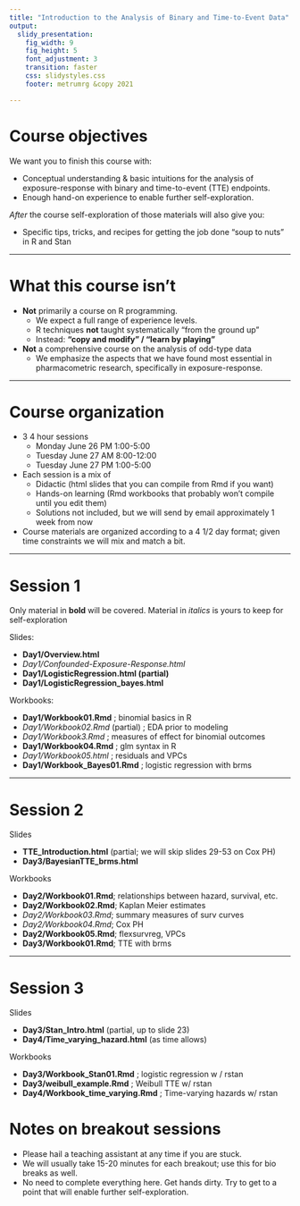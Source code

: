 ```yaml
---
title: "Introduction to the Analysis of Binary and Time-to-Event Data"
output:
  slidy_presentation:
    fig_width: 9
    fig_height: 5
    font_adjustment: 3
    transition: faster
    css: slidystyles.css
    footer: metrumrg &copy 2021

---
```



<!-- # Why Start Here? -->

<!-- * The beginning is a very good place to start. -->
<!-- * Why start with GLMs? -->
<!-- * Why start with binary endpoints? -->
<!-- * Why time-to-event analysis? -->

# Course objectives

We want you to finish this course with: 

* Conceptual understanding & basic intuitions for the analysis of exposure-response with binary and time-to-event (TTE) endpoints.
* Enough hand-on experience to enable further self-exploration.

_After_ the course self-exploration of those materials will also give you: 

* Specific tips, tricks, and recipes for getting the job done "soup to nuts" in R and Stan


---- 

# What this course isn't

* __Not__ primarily a course on R programming.
    * We expect a full range of experience levels. 
    * R techniques __not__ taught systematically "from the ground up"
    * Instead: __"copy and modify" / "learn by playing"__

* __Not__ a comprehensive course on the analysis of odd-type data
    * We emphasize the aspects that we have found most essential in pharmacometric research, specifically in exposure-response.
    


----

# Course organization

* 3 4 hour sessions
    * Monday June 26 PM 1:00-5:00
    * Tuesday June 27 AM 8:00-12:00
    * Tuesday June 27 PM 1:00-5:00
* Each session is a mix of 
    * Didactic (html slides that you can compile from Rmd if you want) 
    * Hands-on learning (Rmd workbooks that probably won't compile until you edit them)
    * Solutions not included, but we will send by email approximately 1 week from now
* Course materials are organized according to a 4 1/2 day format; given time constraints we will mix and match a bit.     



----

# Session 1

Only material in **bold** will be covered. Material in _italics_ is yours to keep for self-exploration

Slides: 

* **Day1/Overview.html** 
* _Day1/Confounded-Exposure-Response.html_
* **Day1/LogisticRegression.html (partial)**
* **Day1/LogisticRegression_bayes.html**

Workbooks: 

* **Day1/Workbook01.Rmd** ; binomial basics in R
* _Day1/Workbook02.Rmd_ (partial) ; EDA prior to modeling 
* _Day1/Workbook3.Rmd_ ; measures of effect for binomial outcomes
* **Day1/Workbook04.Rmd** ; glm syntax in R
* _Day1/Workbook05.html_ ; residuals and VPCs
* **Day1/Workbook_Bayes01.Rmd** ; logistic regression with brms
    
----

# Session 2

Slides

* **TTE_Introduction.html** (partial; we will skip slides 29-53 on Cox PH) 
* **Day3/BayesianTTE_brms.html** 
 
Workbooks

* **Day2/Workbook01.Rmd**; relationships between hazard, survival, etc. 
* **Day2/Workbook02.Rmd**; Kaplan Meier estimates
* _Day2/Workbook03.Rmd_; summary measures of surv curves
* _Day2/Workbook04.Rmd_; Cox PH
* **Day2/Workbook05.Rmd**; flexsurvreg, VPCs
* **Day3/Workbook01.Rmd**; TTE with brms

----

# Session 3

Slides 

* **Day3/Stan_Intro.html** (partial, up to slide 23)
* **Day4/Time_varying_hazard.html** (as time allows)
 
Workbooks

* **Day3/Workbook_Stan01.Rmd** ; logistic regression w / rstan
* **Day3/weibull_example.Rmd** ; Weibull TTE w/ rstan
* **Day4/Workbook_time_varying.Rmd** ; Time-varying hazards w/ rstan



# Notes on breakout sessions

* Please hail a teaching assistant at any time if you are stuck. 
* We will usually take 15-20 minutes for each breakout; use this for bio breaks as well.
* No need to complete everything here. Get hands dirty. Try to get to a point that will enable further self-exploration. 


<!-- ---- -->

<!-- # Why start with GLMs?  -->

<!-- They are broadly useful. -->

<!-- * <red>Binary</red> (one focus of this course) -->
<!-- * Ordered categorical (e.g. grade of adverse event) -->
<!-- * Continuous -->
<!--     * bounded below (e.g. Lognormal residuals),  -->
<!--     * bounded above and below (e.g. Beta residuals),  -->
<!--     * unbounded (e.g. Normal residuals)  -->
<!-- * Counts -->
<!-- * <red>Time-to-event</red> (Many TTE models are GLMs, even though they are generally fit using slightly different machinery) -->


<!-- ---- -->

<!-- # Why start with GLMs? Mind-expanding. -->

<!-- * If you are coming from a Pop PK background, moving away from models with Normal (or log-Normal) residuals may force you to think at a new level of abstraction.  -->
<!-- * If you are not used to modeling in R and Stan, the `glm()` and `brm()` functions in R provide a good introduction, because they conform to somewhat standard R conventions for model-fitting functions.  -->


<!-- ---- -->

<!-- # What does this mean? -->
<!-- * Minimal NONMEMese -->
<!-- * $\eta$ is not what you're used to -->
<!-- * No $\sigma$ (For the most part) -->
<!-- * No random effects (to start) -->

<!-- ---- -->

<!-- # Why start with binary data? -->

<!-- * The Bernoulli distribution for binary data is (in most respects) as simple a statistical distribution as there is. Good place to start for many basic statistical concepts.   -->
<!-- * There are fewer choices to make and fewer assumptions to check when dealing with binary data (e.g. as compared to time-to-event data).  -->

